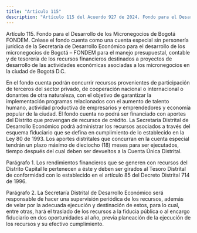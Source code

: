 ```yaml
---
title: "Artículo 115"
description: "Artículo 115 del Acuerdo 927 de 2024. Fondo para el Desarrollo de los Micronegocios de Bogotá FONDEM."
---
```


Artículo 115. Fondo para el Desarrollo de los Micronegocios de Bogotá FONDEM. Créase el fondo cuenta como una cuenta especial sin personería jurídica de la Secretaría de Desarrollo Económico para el desarrollo de los micronegocios de Bogotá – FONDEM para el manejo presupuestal, contable y de tesorería de los recursos financieros destinados a proyectos de desarrollo de las actividades económicas asociadas a los micronegocios en la ciudad de Bogotá D.C.
 
En el fondo cuenta podrán concurrir recursos provenientes de participación de terceros del sector privado, de cooperación nacional o internacional o donantes de otra naturaleza, con el objetivo de garantizar la implementación programas relacionados con el aumento de talento humano, actividad productiva de empresarios y emprendedores y economía popular de la ciudad. El fondo cuenta no podrá ser financiado con aportes del Distrito que provengan de recursos de crédito.
La Secretaría Distrital de Desarrollo Económico podrá administrar los recursos asociados a través del esquema fiduciario que se defina en cumplimiento de lo establecido en la Ley 80 de 1993.
Los aportes distritales que concurran en la cuenta especial tendrán un plazo máximo de dieciocho (18) meses para ser ejecutados, tiempo después del cual deben ser devueltos a la Cuenta Única Distrital.
 
Parágrafo 1. Los rendimientos financieros que se generen con recursos del Distrito Capital le pertenecen a éste y deben ser girados al Tesoro Distrital de conformidad con lo establecido en el artículo 85 del Decreto Distrital 714 de 1996.
 
Parágrafo 2. La Secretaría Distrital de Desarrollo Económico será responsable de hacer una supervisión periódica de los recursos, además de velar por la adecuada ejecución y destinación de estos, para lo cual, entre otras, hará el traslado de los recursos a la fiducia pública o al encargo fiduciario en dos oportunidades al año, previa planeación de la ejecución de los recursos y su efectivo cumplimiento.